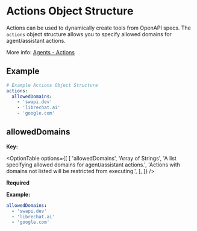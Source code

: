 # Actions Object Structure

Actions can be used to dynamically create tools from OpenAPI specs. The `actions` object structure allows you to specify allowed domains for agent/assistant actions.

More info: [Agents - Actions](/docs/features/agents#actions)

## Example

```yaml filename="Actions Object Structure"
# Example Actions Object Structure
actions:
  allowedDomains:
    - 'swapi.dev'
    - 'librechat.ai'
    - 'google.com'
```

## allowedDomains

**Key:**

<OptionTable
  options={[
    [
      'allowedDomains',
      'Array of Strings',
      'A list specifying allowed domains for agent/assistant actions.',
      'Actions with domains not listed will be restricted from executing.',
    ],
  ]}
/>

**Required**

**Example:**

```yaml filename="actions / allowedDomains"
allowedDomains:
  - 'swapi.dev'
  - 'librechat.ai'
  - 'google.com'
```
